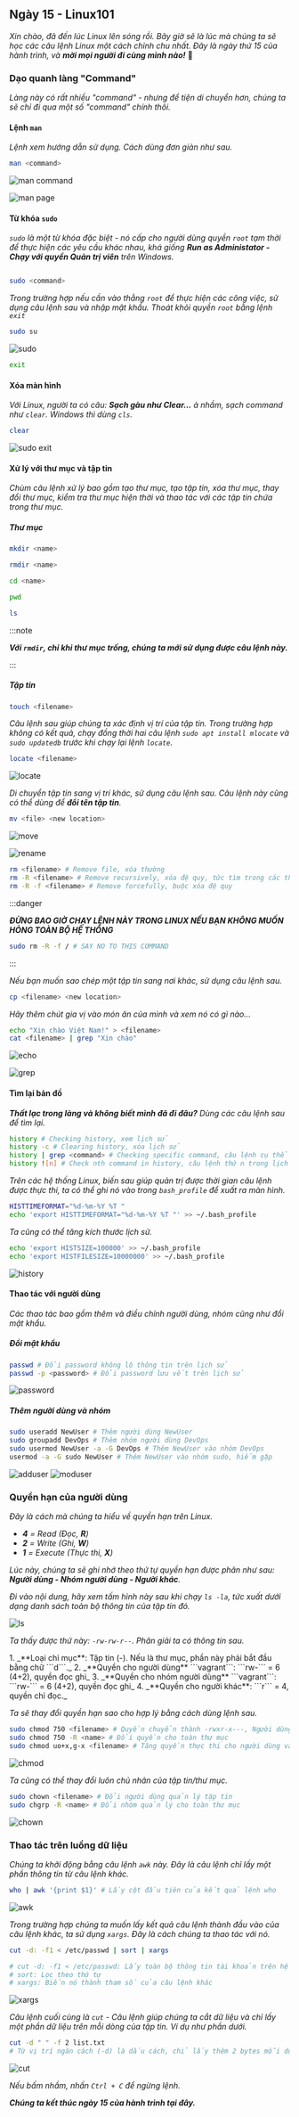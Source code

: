
## Ngày 15 - Linux101

_Xin chào, đã đến lúc Linux lên sóng rồi. Bây giờ sẽ là lúc mà chúng ta sẽ học các câu lệnh Linux một cách chỉnh chu
nhất. Đây là ngày thứ 15 của hành trình, và **mời mọi người đi cùng mình nào!**_ 🚓

### Dạo quanh làng "Command"

_Làng này có rất nhiều "command" - nhưng để tiện di chuyển hơn, chúng ta sẽ chỉ đi qua một số "command" chính thôi._

#### Lệnh ```man```

_Lệnh xem hướng dẫn sử dụng. Cách dùng đơn giản như sau._

```bash title="Checking user guide..."
man <command>
```

![man command](../../../../assets/linux/man_command.png)

![man page](../../../../assets/linux/man_page.png)

#### Từ khóa ```sudo```

_```sudo``` là một từ khóa đặc biệt - nó cấp cho người dùng quyền ```root``` tạm thời để thực hiện các yêu cầu khác 
nhau, khá giống **Run as Administator - Chạy với quyền Quản trị viên** trên Windows._

```bash title="Doing things in admin mode..."

sudo <command>

```

_Trong trường hợp nếu cần vào thẳng ```root``` để thực hiện các công việc, sử dụng câu lệnh sau và nhập mật khẩu.
Thoát khỏi quyền ```root``` bằng lệnh ```exit```_

```bash title="Going into root mode..."
sudo su
```

![sudo](../../../../assets/linux/sudo.png)

```bash title="Exiting root..." 
exit
```

#### Xóa màn hình

_Với Linux, người ta có câu: **Sạch gàu như Clear...** à nhầm, sạch command như ```clear```. 
Windows thì dùng ```cls```._

```bash title="Clearing screen..."
clear
```

![sudo exit](../../../../assets/linux/sudo_exit.png)

#### Xử lý với thư mục và tập tin

_Chùm câu lệnh xử lý bao gồm tạo thư mục, tạo tập tin, xóa thư mục, thay đổi thư mục, kiểm 
tra thư mục hiện thời và thao tác với các tập tin chứa trong thư mục._

##### Thư mục

```bash title="Creating folder..."
mkdir <name>
```

```bash title="Deleting folder..."
rmdir <name>
```

```bash title="Changing working directory..."
cd <name>
```

```bash title="Checking working directory..."
pwd
```

```bash title="Checking files in folder..."
ls
```

:::note

**_Với ```rmdir```, chỉ khi thư mục trống, chúng ta mới sử dụng được câu lệnh này._**

:::

##### Tập tin

```bash title="Creating files..."
touch <filename>
```

_Câu lệnh sau giúp chúng ta xác định vị trí của tập tin. Trong trường hợp không có kết quả,
chạy đồng thời hai câu lệnh ```sudo apt install mlocate``` và ```sudo updatedb``` trước khi
chạy lại lệnh ```locate```._

```bash title="Checking file location..."
locate <filename>
```

![locate](../../../../assets/linux/locate.png)

_Di chuyển tập tin sang vị trí khác, sử dụng câu lệnh sau. Câu lệnh này cũng có thể dùng để
**đổi tên tập tin**._

```bash title="Moving/renaming files..."
mv <file> <new location>
```

![move](../../../../assets/linux/move.png)

![rename](../../../../assets/linux/rename.png)

```bash title="Deleting files..."
rm <filename> # Remove file, xóa thường
rm -R <filename> # Remove recursively, xóa đệ quy, tức tìm trong các thư mục
rm -R -f <filename> # Remove forcefully, buộc xóa đệ quy
```

:::danger

***ĐỪNG BAO GIỜ CHẠY LỆNH NÀY TRONG LINUX NẾU BẠN KHÔNG MUỐN HỎNG TOÀN BỘ HỆ THỐNG***

```bash title="Deleting OS..."
sudo rm -R -f / # SAY NO TO THIS COMMAND
```
:::

_Nếu bạn muốn sao chép một tập tin sang nơi khác, sử dụng câu lệnh sau._

```bash title="Copying files..."
cp <filename> <new location>
```

_Hãy thêm chút gia vị vào món ăn của mình và xem nó có gì nào..._

```bash title="Adding content and checking..."
echo "Xin chào Việt Nam!" > <filename>
cat <filename> | grep "Xin chào"
```

![echo](../../../../assets/linux/echo.png)

![grep](../../../../assets/linux/grep.png)

#### Tìm lại bản đồ
_**Thất lạc trong làng và không biết mình đã đi đâu?** Dùng các câu lệnh sau để tìm lại._

```bash title="Checking history..."
history # Checking history, xem lịch sử
history -c # Clearing history, xóa lịch sử
history | grep <command> # Checking specific command, câu lệnh cụ thể
history ![n] # Check nth command in history, câu lệnh thứ n trong lịch sử
```
_Trên các hệ thống Linux, biến sau giúp quản trị được thời gian câu lệnh được thực thi, ta 
có thể ghi nó vào trong ```bash_profile``` để xuất ra màn hình._

```bash
HISTTIMEFORMAT="%d-%m-%Y %T " 
echo 'export HISTTIMEFORMAT="%d-%m-%Y %T "' >> ~/.bash_profile
```
_Ta cũng có thể tăng kích thước lịch sử._

```bash title="Increasing size..."
echo 'export HISTSIZE=100000' >> ~/.bash_profile
echo 'export HISTFILESIZE=10000000' >> ~/.bash_profile
```

![history](../../../../assets/linux/history.png)

#### Thao tác với người dùng

_Các thao tác bao gồm thêm và điều chỉnh người dùng, nhóm cũng như đổi mật khẩu._

##### Đổi mật khẩu

```bash title="Changing password"
passwd # Đổi password không lộ thông tin trên lịch sử
passwd -p <password> # Đổi password lưu vết trên lịch sử
```

![password](../../../../assets/linux/password.png)

##### Thêm người dùng và nhóm

```bash
sudo useradd NewUser # Thêm người dùng NewUser
sudo groupadd DevOps # Thêm nhóm người dùng DevOps
sudo usermod NewUser -a -G DevOps # Thêm NewUser vào nhóm DevOps
usermod -a -G sudo NewUser # Thêm NewUser vào nhóm sudo, hiếm gặp
```

![adduser](../../../../assets/linux/adduser.png)
![moduser](../../../../assets/linux/moduser.png)

### Quyền hạn của người dùng

_Đây là cách mà chúng ta hiểu về quyền hạn trên Linux._

- _**4** = Read (Đọc, **R**)_
- _**2** = Write (Ghi, **W**)_
- _**1** = Execute (Thực thi, **X**)_

_Lúc này, chúng ta sẽ ghi nhớ theo thứ tự quyền hạn được phân như sau: 
**Người dùng - Nhóm người dùng - Người khác**._

_Đi vào nội dung, hãy xem tấm hình này sau khi chạy ```ls -la```, tức xuất
dưới dạng danh sách toàn bộ thông tin của tập tin đó._

![ls](../../../../assets/linux/ls.png)

_Ta thấy được thứ này: ```-rw-rw-r--```. Phân giải ta có thông tin sau._

<Steps>
1. _**Loại chỉ mục**: Tập tin (-). Nếu là thư mục, phần này phải bắt đầu bằng chữ ```d```._
2. _**Quyền cho người dùng** ```vagrant```: ```rw-``` = 6 (4+2), quyền đọc ghi_
3. _**Quyền cho nhóm người dùng** ```vagrant```: ```rw-``` = 6 (4+2), quyền đọc ghi_
4. _**Quyền cho người khác**: ```r``` = 4, quyền chỉ đọc._
</Steps>

_Ta sẽ thay đổi quyền hạn sao cho hợp lý bằng cách dùng lệnh sau._

```bash title="Changing permissions..."
sudo chmod 750 <filename> # Quyền chuyển thành -rwxr-x---, Người dùng có toàn quyền, nhóm không có quyền ghi
sudo chmod 750 -R <name> # Đổi quyền cho toàn thư mục
sudo chmod uo+x,g-x <filename> # Tăng quyền thực thi cho người dùng và người khác, nhưng lại rút quyền thực thi cho nhóm
```

![chmod](../../../../assets/linux/chmod.png)

_Ta cũng có thể thay đổi luôn chủ nhân của tập tin/thư mục._

```bash title="Changing owner..."
sudo chown <filename> # Đổi người dùng quản lý tập tin
sudo chgrp -R <name> # Đổi nhóm quản lý cho toàn thư mục
```
![chown](../../../../assets/linux/chown.png)

### Thao tác trên luồng dữ liệu

_Chúng ta khởi động bằng câu lệnh ```awk``` này. Đây là câu lệnh chỉ lấy một phần thông tin 
từ câu lệnh khác._

```bash title="Checking one column..."
who | awk '{print $1}' # Lấy cột đầu tiên của kết quả lệnh who  
```

![awk](../../../../assets/linux/awk.png)

_Trong trường hợp chúng ta muốn lấy kết quả câu lệnh thành đầu vào của câu lệnh khác, ta sử 
dụng ```xargs```. Đây là cách chúng ta thao tác với nó._

```bash title="Getting arguments..."
cut -d: -f1 < /etc/passwd | sort | xargs

# cut -d: -f1 < /etc/passwd: Lấy toàn bộ thông tin tài khoản trên hệ thống
# sort: Lọc theo thứ tự
# xargs: Biến nó thành tham số của câu lệnh khác
```
![xargs](../../../../assets/linux/xargs.png)

_Câu lệnh cuối cùng là ```cut``` - Câu lệnh giúp chúng ta cắt dữ liệu và chỉ lấy một phần dữ
liệu trên mỗi dòng của tập tin. Ví dụ như phần dưới._

```bash title="Getting just some data on each line..."
cut -d " " -f 2 list.txt 
# Từ vị trí ngăn cách (-d) là dấu cách, chỉ lấy thêm 2 bytes mỗi dòng
```

![cut](../../../../assets/linux/cut.png)

_Nếu bấm nhầm, nhấn ```Ctrl + C``` để ngừng lệnh._

**_Chúng ta kết thúc ngày 15 của hành trình tại đây._**
